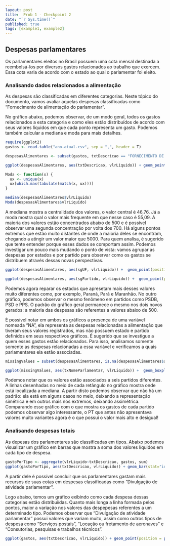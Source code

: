 ```yaml
---
layout: post
title:  Prob 1 - Checkpoint 2
date: "`r Sys.time()`"
published: true
tags: [example1, example2]
---
```


## Despesas parlamentares

Os parlamentares eleitos no Brasil possuem uma cota mensal destinada a reembolsá-los por diversos gastos relacionados ao trabalho que exercem. Essa cota varia de acordo com o estado ao qual o parlamentar foi eleito. 

### Analisando dados relacionados a alimentação

As despesas são classificadas em diferentes categorias. Neste tópico do documento, vamos avaliar aquelas despesas classificadas como "Fornecimento de alimentação do parlamentar".

No gráfico abaixo, podemos observar, de um modo geral, todos os gastos relacionados a esta categoria e como eles estão distribuídos de acordo com seus valores líquidos em que cada ponto representa um gasto. Podemos também calcular a mediana e moda para mais detalhes.


```r
require(ggplot2)
gastos <- read.table("ano-atual.csv", sep = ",", header = T)

despesasAlimentares <- subset(gastos, txtDescricao == "FORNECIMENTO DE ALIMENTAÇÃO DO PARLAMENTAR")

ggplot(despesasAlimentares, aes(txtDescricao, vlrLiquido)) + geom_point(position = position_jitter(width = .1), alpha = .3, colour="maroon4")

Moda <- function(x) {
  ux <- unique(x)
  ux[which.max(tabulate(match(x, ux)))]
}

median(despesasAlimentares$vlrLiquido)
Moda(despesasAlimentares$vlrLiquido)
```

A mediana mostra a centralidade dos valores, o valor central é 46,76. Já a moda mostra qual o valor mais frequente em que nesse caso é 55,09. A maioria dos valores estão concentrados abaixo de 500 e é possível observar uma segunda concentração por volta dos 700. Há alguns pontos extremos que estão muito distantes de onde a maioria deles se encontram, chegando a atingir um valor maior que 5000. Para quem analisa, é sugerido que tente entender porque esses dados se comportam assim. Podemos investigar um pouco mais mudando o ponto de vista: vamos agrupar as despesas por estados e por partido para observar como os gastos se distribuem através dessas novas perspectivas.

```r
ggplot(despesasAlimentares, aes(sgUF, vlrLiquido)) +  geom_point(position = position_jitter(width = .1), alpha = .3, colour="slateblue4") + coord_flip()

ggplot(despesasAlimentares, aes(sgPartido, vlrLiquido)) +  geom_point(position = position_jitter(width = .1), alpha = .3, colour="goldenrod4") + coord_flip()
```

Podemos agora reparar os estados que apresetam mais desses valores muito diferentes como, por exemplo, Paraná, Pará e Maranhão. No outro gráfico, podemos observar o mesmo fenômeno em partidos como PSDB, PSD e PPS. O padrão do gráfico geral permanece o mesmo nos dois novos gerados: a maioria das despesas são referentes a valores abaixo de 500.

É possível notar em ambos os gráficos a presença de uma variável nomeada "NA", ela representa as despesas relacionadas a alimentação que tiveram seus valores registrados, mas não possuem estado e partido definidos em seus respectivos gráficos. É sugerido que se investigue a quem esses gastos estão relacionados. Para isso, analisamos somente somente as despesas relacionadas a essa variável e verificamos a quais parlamentares ela estão associadas. 

```r
missingValues = subset(despesasAlimentares, is.na(despesasAlimentares$sgUF))

ggplot(missingValues, aes(txNomeParlamentar, vlrLiquido)) +  geom_boxplot() + geom_point(position = position_jitter(width = .1), alpha = .3, colour="seagreen4") + coord_flip()
```

Podemos notar que os valores estão associados a seis partidos diferentes. A linhas desenhadas no meio de cada retângulo no gráfico mostra onde está localizada a mediana. A partir disto podemos observar que não há um padrão: ela está em alguns casos no meio, deixando a representação simétrica e em outros mais nos extremos, deixando assimétrica. Comparando esse gráfico com o que mostra os gastos de cada partido podemos observar algo interessante, o PT que antes não apresentava valores muito variantes agora é o que possui o valor mais alto e desigual!

### Analisando despesas totais
As depesas dos parlamentares são classificadas em tipos. Abaixo podemos visualizar um gráfico em barras que mostra a soma dos valores líquidos em cada tipo de despesa.

```r
gastoPorTipo <- aggregate(vlrLiquido~txtDescricao, gastos, sum)
ggplot(gastoPorTipo, aes(txtDescricao, vlrLiquido)) + geom_bar(stat="identity") + coord_flip()
```

A partir dele é possível concluir que os parlamentares gastam mais recursos de suas cotas em despesas classificadas como "Divulgação de atividade parlamentar".

Logo abaixo, temos um gráfico exibindo como cada despesa dessas categorias estão distribuiídas. Quanto mais longa a linha formada pelos pontos, maior a variação nos valores das despepesas referentes a um determinado tipo.
Podemos observar que "Divulgação de atividade parlamentar" possui valores que variam muito, assim como outros tipos de despesa como "Serviços postais", "Locação ou fretamento de aeronaves" e "Consutorias, pesquisas e trabalhos técnicos".

```r
ggplot(gastos, aes(txtDescricao, vlrLiquido)) + geom_point(position = position_jitter(width = .1), alpha = .3) + coord_flip()
```
